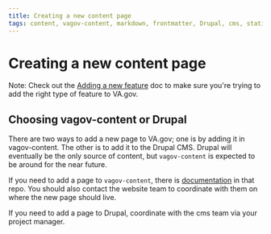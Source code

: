 ```yaml
---
title: Creating a new content page
tags: content, vagov-content, markdown, frontmatter, Drupal, cms, static
---
```


# Creating a new content page

Note: Check out the [Adding a new feature](/getting-started/common-tasks/new-feature) doc to make sure you're trying to add the right type of feature to VA.gov.

## Choosing vagov-content or Drupal

There are two ways to add a new page to VA.gov; one is by adding it in vagov-content. The other is to add it to the Drupal CMS. Drupal will eventually be the only source of content, but `vagov-content` is expected to be around for the near future.

If you need to add a page to `vagov-content`, there is [documentation](https://github.com/department-of-veterans-affairs/vagov-content/blob/master/docs/index.md) in that repo. You should also contact the website team to coordinate with them on where the new page should live.

If you need to add a page to Drupal, coordinate with the cms team via your project manager.
